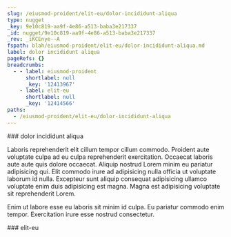 ```yaml
---
slug: /eiusmod-proident/elit-eu/dolor-incididunt-aliqua
type: nugget
_key: 9e10c819-aa9f-4e86-a513-baba3e217337
_id: nugget/9e10c819-aa9f-4e86-a513-baba3e217337
_rev: _iKCEnye--A
fspath: blah/eiusmod-proident/elit-eu/dolor-incididunt-aliqua.md
label: dolor incididunt aliqua
pageRefs: {}
breadcrumbs:
  - - label: eiusmod-proident
      shortlabel: null
      _key: '12413967'
    - label: elit-eu
      shortlabel: null
      _key: '12414566'
paths:
  - /eiusmod-proident/elit-eu/dolor-incididunt-aliqua
---
```


<NuggetArea>
<Nugget slug="/eiusmod-proident/elit-eu/dolor-incididunt-aliqua" type="nugget" _key="9e10c819-aa9f-4e86-a513-baba3e217337" _id="nugget/9e10c819-aa9f-4e86-a513-baba3e217337" _rev="_iKCEnye--A" fspath="blah/eiusmod-proident/elit-eu/dolor-incididunt-aliqua.md" label="dolor incididunt aliqua" paths="/eiusmod-proident/elit-eu/dolor-incididunt-aliqua">
<NuggetBody>
### dolor incididunt aliqua

Laboris reprehenderit elit cillum tempor cillum commodo. Proident aute voluptate culpa ad eu culpa reprehenderit exercitation. Occaecat laboris aute aute quis dolore occaecat. Aliquip nostrud Lorem minim eu pariatur adipisicing qui. Elit commodo irure ad adipisicing nulla officia ut voluptate laborum id nulla. Excepteur sunt aliquip consequat adipisicing ullamco voluptate enim duis adipisicing est magna. Magna est adipisicing voluptate sit reprehenderit Lorem.

Enim ut labore esse eu laboris sit minim id culpa. Eu pariatur commodo enim tempor. Exercitation irure esse nostrud consectetur.

</NuggetBody>
<Breadcrumbs>
<Crumbs>
<Crumb _key="12413967" label="eiusmod-proident" /><Crumb _key="12414566" label="elit-eu" />
</Crumbs>
</Breadcrumbs>
</Nugget>

<NuggetsInbound>
</NuggetsInbound>
<NuggetsOutbound>
</NuggetsOutbound>
</NuggetArea>
<PassagesInbound>
<Passage direction="inbound" type="passage" _key="12414566" _id="passage/12414566" _rev="_iKCEnyO---" label="elit-eu" passage="elit-eu" fspath="blah/eiusmod-proident/elit-eu" paths="/eiusmod-proident/elit-eu" slug="/eiusmod-proident/elit-eu">
<NuggetBody>
### elit-eu

</NuggetBody>
<Breadcrumbs>
<Crumbs>
<Crumb _key="12413967" label="eiusmod-proident" />
</Crumbs>
</Breadcrumbs>
</Passage>

</PassagesInbound>
<PassagesOutbound>
</PassagesOutbound>